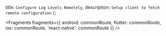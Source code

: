   title: `Configure Log Levels Remotely`,
  description: `Setup client to fetch remote configuration`
};


<Fragments
  fragments={{
    android: commonRoute,
    flutter: commonRoute,
    ios: commonRoute,
    'react-native': commonRoute
  }}
/>
